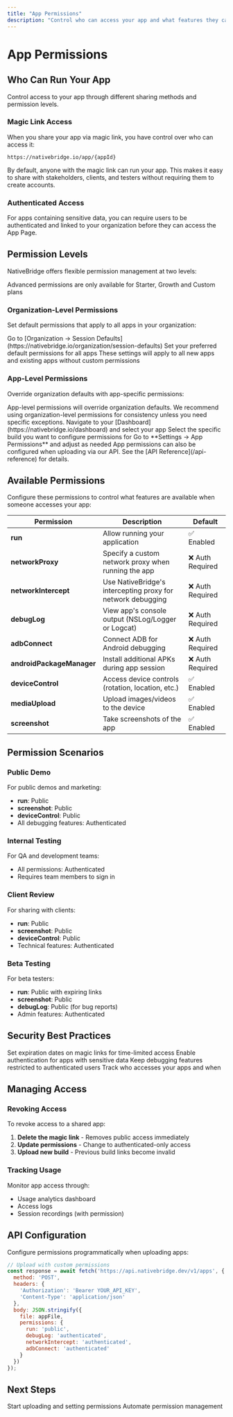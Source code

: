 ```yaml
---
title: "App Permissions"
description: "Control who can access your app and what features they can use"
---
```


# App Permissions

## Who Can Run Your App

Control access to your app through different sharing methods and permission levels.

### Magic Link Access

When you share your app via magic link, you have control over who can access it:

```
https://nativebridge.io/app/{appId}
```

By default, anyone with the magic link can run your app. This makes it easy to share with stakeholders, clients, and testers without requiring them to create accounts.

### Authenticated Access

For apps containing sensitive data, you can require users to be authenticated and linked to your organization before they can access the App Page.

## Permission Levels

NativeBridge offers flexible permission management at two levels:

<Note>Advanced permissions are only available for Starter, Growth and Custom plans</Note>

### Organization-Level Permissions

Set default permissions that apply to all apps in your organization:

<Steps>
  <Step title="Navigate to Organization Settings">
    Go to [Organization → Session Defaults](https://nativebridge.io/organization/session-defaults)
  </Step>

  <Step title="Configure Default Permissions">
    Set your preferred default permissions for all apps
  </Step>

  <Step title="Save Changes">
    These settings will apply to all new apps and existing apps without custom permissions
  </Step>
</Steps>


### App-Level Permissions

Override organization defaults with app-specific permissions:

<Warning>
App-level permissions will override organization defaults. We recommend using organization-level permissions for consistency unless you need specific exceptions.
</Warning>

<Steps>
  <Step title="Select Your App">
    Navigate to your [Dashboard](https://nativebridge.io/dashboard) and select your app
  </Step>

  <Step title="Choose Build">
    Select the specific build you want to configure permissions for
  </Step>

  <Step title="Configure Permissions">
    Go to **Settings → App Permissions** and adjust as needed
  </Step>
</Steps>


<Info>
App permissions can also be configured when uploading via our API. See the [API Reference](/api-reference) for details.
</Info>

## Available Permissions

Configure these permissions to control what features are available when someone accesses your app:

| Permission | Description | Default |
|------------|-------------|---------|
| **run** | Allow running your application | ✅ Enabled |
| **networkProxy** | Specify a custom network proxy when running the app | ❌ Auth Required |
| **networkIntercept** | Use NativeBridge's intercepting proxy for network debugging | ❌ Auth Required |
| **debugLog** | View app's console output (NSLog/Logger or Logcat) | ❌ Auth Required |
| **adbConnect** | Connect ADB for Android debugging | ❌ Auth Required |
| **androidPackageManager** | Install additional APKs during app session | ❌ Auth Required |
| **deviceControl** | Access device controls (rotation, location, etc.) | ✅ Enabled |
| **mediaUpload** | Upload images/videos to the device | ✅ Enabled |
| **screenshot** | Take screenshots of the app | ✅ Enabled |

## Permission Scenarios

### Public Demo

For public demos and marketing:
- **run**: Public
- **screenshot**: Public
- **deviceControl**: Public
- All debugging features: Authenticated

### Internal Testing

For QA and development teams:
- All permissions: Authenticated
- Requires team members to sign in

### Client Review

For sharing with clients:
- **run**: Public
- **screenshot**: Public
- **deviceControl**: Public
- Technical features: Authenticated

### Beta Testing

For beta testers:
- **run**: Public with expiring links
- **screenshot**: Public
- **debugLog**: Public (for bug reports)
- Admin features: Authenticated

## Security Best Practices

<Cards>
  <Card title="Use Expiring Links" icon="clock">
    Set expiration dates on magic links for time-limited access
  </Card>

  <Card title="Require Authentication" icon="lock">
    Enable authentication for apps with sensitive data
  </Card>

  <Card title="Limit Debug Access" icon="shield">
    Keep debugging features restricted to authenticated users
  </Card>

  <Card title="Monitor Usage" icon="chart-line">
    Track who accesses your apps and when
  </Card>
</Cards>

## Managing Access

### Revoking Access

To revoke access to a shared app:

1. **Delete the magic link** - Removes public access immediately
2. **Update permissions** - Change to authenticated-only access
3. **Upload new build** - Previous build links become invalid

### Tracking Usage

Monitor app access through:
- Usage analytics dashboard
- Access logs
- Session recordings (with permission)

## API Configuration

Configure permissions programmatically when uploading apps:

```javascript
// Upload with custom permissions
const response = await fetch('https://api.nativebridge.dev/v1/apps', {
  method: 'POST',
  headers: {
    'Authorization': 'Bearer YOUR_API_KEY',
    'Content-Type': 'application/json'
  },
  body: JSON.stringify({
    file: appFile,
    permissions: {
      run: 'public',
      debugLog: 'authenticated',
      networkIntercept: 'authenticated',
      adbConnect: 'authenticated'
    }
  })
});
```

## Next Steps

<CardGroup cols={2}>
  <Card title="Upload Your App" icon="upload" href="/platform/app-management/uploading-apps/uploading-apps">
    Start uploading and setting permissions
  </Card>



  <Card title="API Reference" icon="code" href="/api-reference">
    Automate permission management
  </Card>
</CardGroup>